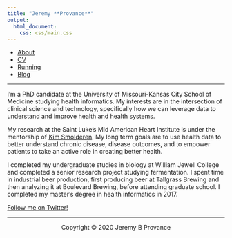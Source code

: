 ```yaml
---
title: "Jeremy **Provance**"
output: 
  html_document:
    css: css/main.css
---
```

<nav>
  <ul>
	  <li><a href="/">About</a></li>
    <li><a href="/cv">CV</a></li>
		<li><a href="/running">Running</a></li>
    <li><a href="/blog">Blog</a></li>
	</ul>
</nav>

***

I'm a PhD candidate at the University of Missouri-Kansas City School of Medicine studying health informatics. My interests are in the intersection of clinical science and technology, specifically how we can leverage data to understand and improve health and health systems. 

My research at the Saint Luke's Mid American Heart Institute is under the mentorship of [Kim Smolderen](https://medicine.yale.edu/research-profile/kim_smolderen/). My long term goals are to use health data to better understand chronic disease, disease outcomes, and to empower patients to take an active role in creating better health.

I completed my undergraduate studies in biology at William Jewell College and completed a senior research project studying fermentation. I spent time in industrial beer production, first producing beer at Tallgrass Brewing and then analyzing it at Boulevard Brewing, before attending graduate school. I completed my master's degree in health informatics in 2017.

[Follow me on Twitter!](https://twitter.com/jeremyprovance)

***

<center> Copyright © 2020 Jeremy B Provance </center>


